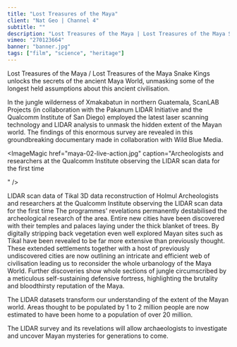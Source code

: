 ```yaml
---
title: "Lost Treasures of the Maya"
client: "Nat Geo | Channel 4"
subtitle: ""
description: "Lost Treasures of the Maya | Lost Treasures of the Maya Snake Kings unlocks the secrets of the ancient Maya World, unmasking some of the longest held assumptions about this ancient civilisation."
vimeo: "270123664"
banner: "banner.jpg"
tags: ["film", "science", "heritage"]
---
```



Lost Treasures of the Maya / Lost Treasures of the Maya Snake Kings unlocks the secrets of the ancient Maya World, unmasking some of the longest held assumptions about this ancient civilisation.

In the jungle wilderness of Xmakabatun in northern Guatemala, ScanLAB Projects (in collaboration with the Pakanum LIDAR Initiative and the Qualcomm Institute of San Diego) employed the latest laser scanning technology and LIDAR analysis to unmask the hidden extent of the Mayan world. The findings of this enormous survey are revealed in this groundbreaking documentary made in collaboration with Wild Blue Media.

  <ImageMagic href="maya-08.jpg" caption="LIDAR scan data of Tikal
"/>
  <ImageMagic href="maya-05-model.jpg" caption="3D data reconstruction of Holmul
" />
  <ImageMagic href="maya-02-live-action.jpg" caption="Archeologists and researchers at the Qualcomm Institute observing the LIDAR scan data for the first time

" />

LIDAR scan data of Tikal 3D data reconstruction of Holmul Archeologists and researchers
at the Qualcomm Institute observing the LIDAR scan data for the first time The programmes'
revelations permanently destabilised the archeological research of the area. Entire
new cities have been discovered with their temples and palaces laying under the thick
blanket of trees. By digitally stripping back vegetation even well explored Mayan
sites such as Tikal have been revealed to be far more extensive than previously thought.
These extended settlements together with a host of previously undiscovered cities
are now outlining an intricate and efficient web of civilisation leading us to reconsider
the whole urbanology of the Maya World. Further discoveries show whole sections of
jungle circumscribed by a meticulous self-sustaining defensive fortress, highlighting
the brutality and bloodthirsty reputation of the Maya.

The LIDAR datasets transform our understanding of the extent of the Mayan world. Areas thought to be populated by 1 to 2 million people are now estimated to have been home to a population of over 20 million.

The LIDAR survey and its revelations will allow archaeologists to investigate and uncover Mayan mysteries for generations to come.

<InlineImages>
  <ImageMagic
    href="maya-03-left.jpg"
    caption="Witzna Pyramid hidden in the jungle
"
  />
  <ImageMagic
    href="maya-04-right.jpg"
    caption="3D data reconstruction of Witzna Pyramid after the LIDAR survey
"
  />
</InlineImages>

<ImageMagic
  href="maya-06-map.jpg"
  caption="Aerial map reconstruction of Guatemala and surrounding countries
"
/>
<ImageMagic
  href="maya-07-pyramids.jpg"
  caption="Ground LIDAR scan of Tikal
"
/>
<ImageMagic
  href="maya-09.jpg"
  caption="3D data reconstruction of El Diablo
"
/>
